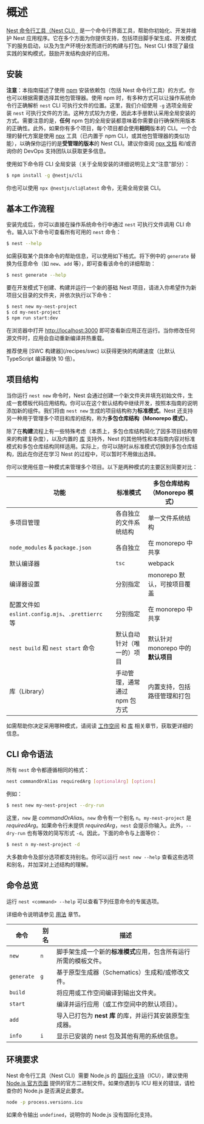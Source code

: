 # 概述

[Nest 命令行工具（Nest CLI）](https://github.com/nestjs/nest-cli) 是一个命令行界面工具，帮助你初始化、开发并维护 Nest 应用程序。它在多个方面为你提供支持，包括项目脚手架生成、开发模式下的服务启动，以及为生产环境分发而进行的构建与打包。Nest CLI 体现了最佳实践的架构模式，鼓励开发结构良好的应用。

## 安装

**注意**：本指南描述了使用 [npm](https://docs.npmjs.com/downloading-and-installing-node-js-and-npm) 安装依赖包（包括 Nest 命令行工具）的方式。你也可以根据需要选择其他包管理器。使用 npm 时，有多种方式可以让操作系统命令行正确解析 `nest` CLI 可执行文件的位置。这里，我们介绍使用 `-g` 选项全局安装 `nest` 可执行文件的方法。这种方式较为方便，因此本手册默认采用全局安装的方式。需要注意的是，**任何** npm 包的全局安装都意味着你需要自行确保所用版本的正确性。此外，如果你有多个项目，每个项目都会使用**相同**版本的 CLI。一个合理的替代方案是使用 [npx](https://github.com/npm/cli/blob/latest/docs/lib/content/commands/npx.md) 工具（已内置于 npm CLI，或其他包管理器的类似功能），以确保你运行的是**受管理的版本**的 Nest CLI。建议你查阅 [npx 文档](https://github.com/npm/cli/blob/latest/docs/lib/content/commands/npx.md) 和/或咨询你的 DevOps 支持团队以获取更多信息。

使用如下命令将 CLI 全局安装（关于全局安装的详细说明见上文“注意”部分）：

```bash
$ npm install -g @nestjs/cli
```

<CalloutInfo>

你也可以使用 `npx @nestjs/cli@latest` 命令，无需全局安装 CLI。

</CalloutInfo>

## 基本工作流程

安装完成后，你可以直接在操作系统命令行中通过 `nest` 可执行文件调用 CLI 命令。输入以下命令可查看所有可用的 `nest` 命令：

```bash
$ nest --help
```

如需获取某个具体命令的帮助信息，可以使用如下格式。将下例中的 `generate` 替换为任意命令（如 `new`、`add` 等），即可查看该命令的详细帮助：

```bash
$ nest generate --help
```

要在开发模式下创建、构建并运行一个新的基础 Nest 项目，请进入你希望作为新项目父目录的文件夹，并依次执行以下命令：

```bash
$ nest new my-nest-project
$ cd my-nest-project
$ npm run start:dev
```

在浏览器中打开 [http://localhost:3000](http://localhost:3000) 即可查看新应用正在运行。当你修改任何源文件时，应用会自动重新编译并热重载。

<CalloutInfo>
  推荐使用 [SWC 构建器](/recipes/swc) 以获得更快的构建速度（比默认 TypeScript 编译器快 10 倍）。
</CalloutInfo>

## 项目结构

当你运行 `nest new` 命令时，Nest 会通过创建一个新文件夹并填充初始文件，生成一套模板代码应用结构。你可以在这个默认结构中继续开发，按照本指南的说明添加新的组件。我们将由 `nest new` 生成的项目结构称为**标准模式**。Nest 还支持另一种用于管理多个项目和库的结构，称为**多包仓库结构（Monorepo 模式）**。

除了在**构建**流程上有一些特殊考虑（本质上，多包仓库结构简化了因多项目结构带来的构建复杂度），以及内置的 [库](/cli/libraries) 支持外，Nest 的其他特性和本指南内容对标准模式和多包仓库结构同样适用。实际上，你可以随时从标准模式切换到多包仓库结构，因此在你还在学习 Nest 的过程中，可以暂时不用做出选择。

你可以使用任意一种模式来管理多个项目。以下是两种模式的主要区别简要对比：

| 功能                                             | 标准模式                      | 多包仓库结构（Monorepo 模式）      |
| ------------------------------------------------ | ----------------------------- | ---------------------------------- |
| 多项目管理                                       | 各自独立的文件系统结构        | 单一文件系统结构                   |
| `node_modules` & `package.json`                  | 各自独立                      | 在 monorepo 中共享                 |
| 默认编译器                                       | `tsc`                         | webpack                            |
| 编译器设置                                       | 分别指定                      | monorepo 默认，可按项目覆盖        |
| 配置文件如 `eslint.config.mjs`、`.prettierrc` 等 | 分别指定                      | 在 monorepo 中共享                 |
| `nest build` 和 `nest start` 命令                | 默认自动针对（唯一的）项目    | 默认针对 monorepo 中的**默认项目** |
| 库（Library）                                    | 手动管理，通常通过 npm 包方式 | 内置支持，包括路径管理和打包       |

如需帮助你决定采用哪种模式，请阅读 [工作空间](/cli/monorepo) 和 [库](/cli/libraries) 相关章节，获取更详细的信息。

## CLI 命令语法

所有 `nest` 命令都遵循相同的格式：

```bash
nest commandOrAlias requiredArg [optionalArg] [options]
```

例如：

```bash
$ nest new my-nest-project --dry-run
```

这里，`new` 是 _commandOrAlias_。`new` 命令有一个别名 `n`。`my-nest-project` 是 _requiredArg_。如果命令行未提供 _requiredArg_，`nest` 会提示你输入。此外，`--dry-run` 也有等效的简写形式 `-d`。因此，下面的命令与上面等价：

```bash
$ nest n my-nest-project -d
```

大多数命令及部分选项都支持别名。你可以运行 `nest new --help` 查看这些选项和别名，并加深对上述结构的理解。

## 命令总览

运行 `nest <command> --help` 可以查看下列任意命令的专属选项。

详细命令说明请参见 [用法](/cli/usages) 章节。

| 命令       | 别名 | 描述                                                             |
| ---------- | ---- | ---------------------------------------------------------------- |
| `new`      | `n`  | 脚手架生成一个新的**标准模式**应用，包含所有运行所需的模板文件。 |
| `generate` | `g`  | 基于原型生成器（Schematics）生成和/或修改文件。                  |
| `build`    |      | 将应用或工作空间编译到输出文件夹。                               |
| `start`    |      | 编译并运行应用（或工作空间中的默认项目）。                       |
| `add`      |      | 导入已打包为 **nest 库** 的库，并运行其安装原型生成器。          |
| `info`     | `i`  | 显示已安装的 nest 包及其他有用的系统信息。                       |

## 环境要求

Nest 命令行工具（Nest CLI）需要 Node.js 的 [国际化支持](https://nodejs.org/api/intl.html)（ICU），建议使用 [Node.js 官方页面](https://nodejs.org/en/download) 提供的官方二进制文件。如果你遇到与 ICU 相关的错误，请检查你的 Node.js 是否满足此要求。

```bash
node -p process.versions.icu
```

如果命令输出 `undefined`，说明你的 Node.js 没有国际化支持。
